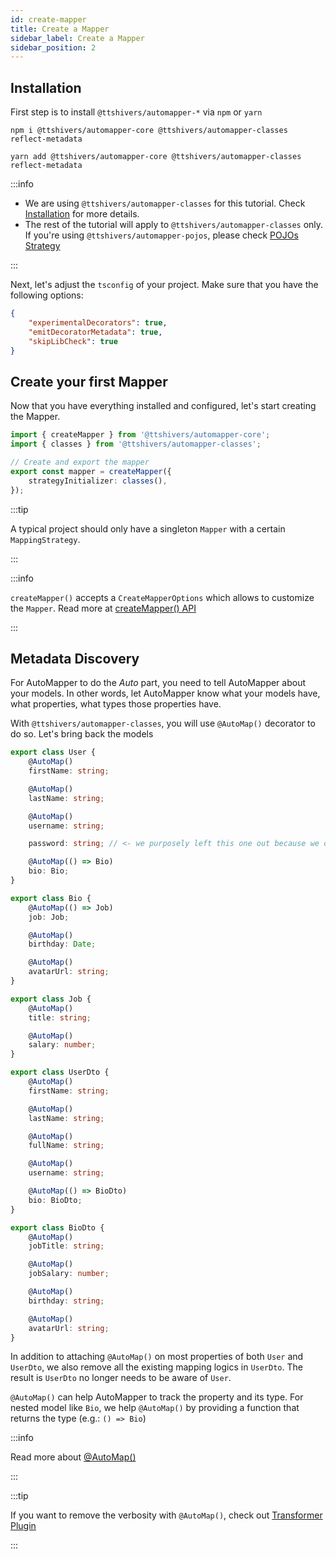 ```yaml
---
id: create-mapper
title: Create a Mapper
sidebar_label: Create a Mapper
sidebar_position: 2
---
```



## Installation

First step is to install `@ttshivers/automapper-*` via `npm` or `yarn`

```shell
npm i @ttshivers/automapper-core @ttshivers/automapper-classes reflect-metadata
```

```shell
yarn add @ttshivers/automapper-core @ttshivers/automapper-classes reflect-metadata
```

:::info

-   We are using `@ttshivers/automapper-classes` for this tutorial. Check [Installation](../getting-started/installation) for more details.
-   The rest of the tutorial will apply to `@ttshivers/automapper-classes` only. If you're using `@ttshivers/automapper-pojos`, please check [POJOs Strategy](../strategies/pojos)

:::

Next, let's adjust the `tsconfig` of your project. Make sure that you have the following options:

```json
{
    "experimentalDecorators": true,
    "emitDecoratorMetadata": true,
    "skipLibCheck": true
}
```

## Create your first Mapper

Now that you have everything installed and configured, let's start creating the Mapper.

```ts title="/src/mappings/mapper.ts"
import { createMapper } from '@ttshivers/automapper-core';
import { classes } from '@ttshivers/automapper-classes';

// Create and export the mapper
export const mapper = createMapper({
    strategyInitializer: classes(),
});
```

:::tip

A typical project should only have a singleton `Mapper` with a certain `MappingStrategy`.

:::

:::info

`createMapper()` accepts a `CreateMapperOptions` which allows to customize the `Mapper`. Read more at [createMapper() API](../api/core/modules#createmapper)

:::

## Metadata Discovery

For AutoMapper to do the _Auto_ part, you need to tell AutoMapper about your models. In other words, let AutoMapper know what your models have, what properties, what types those properties have.

With `@ttshivers/automapper-classes`, you will use `@AutoMap()` decorator to do so. Let's bring back the models

<Tabs>
<TabItem value="user" label="user.entity.ts" default>

```ts
export class User {
    @AutoMap()
    firstName: string;

    @AutoMap()
    lastName: string;

    @AutoMap()
    username: string;

    password: string; // <- we purposely left this one out because we don't want to map "password"

    @AutoMap(() => Bio)
    bio: Bio;
}

export class Bio {
    @AutoMap(() => Job)
    job: Job;

    @AutoMap()
    birthday: Date;

    @AutoMap()
    avatarUrl: string;
}

export class Job {
    @AutoMap()
    title: string;

    @AutoMap()
    salary: number;
}
```

</TabItem>
<TabItem value="userdto" label="user.dto.ts">

```ts
export class UserDto {
    @AutoMap()
    firstName: string;

    @AutoMap()
    lastName: string;

    @AutoMap()
    fullName: string;

    @AutoMap()
    username: string;

    @AutoMap(() => BioDto)
    bio: BioDto;
}

export class BioDto {
    @AutoMap()
    jobTitle: string;

    @AutoMap()
    jobSalary: number;

    @AutoMap()
    birthday: string;

    @AutoMap()
    avatarUrl: string;
}
```

</TabItem>
</Tabs>

In addition to attaching `@AutoMap()` on most properties of both `User` and `UserDto`, we also remove all the existing mapping logics in `UserDto`. The result is `UserDto` no longer needs to be aware of `User`.

`@AutoMap()` can help AutoMapper to track the property and its type. For nested model like `Bio`, we help `@AutoMap()` by providing a function that returns the type (e.g.: `() => Bio`)

:::info

Read more about [@AutoMap()](../strategies/classes#automap)

:::

:::tip

If you want to remove the verbosity with `@AutoMap()`, check out [Transformer Plugin](../misc/transformer-plugin)

:::
